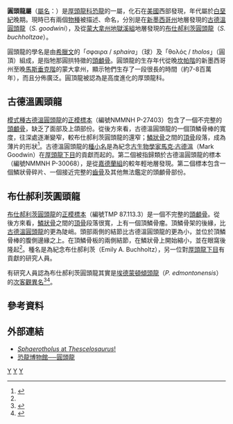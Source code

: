 {{Automatic Taxobox
| taxon = Sphaerotholus
| fossil_range = [[白堊紀|白堊紀]]晚期, {{fossil_range|73|66}}
| image = Sphaerotholus.jpg
| image_caption = 
| authority = Williamson and Carr, 2002
| type_species = '''古德溫圓頭龍<br>''Sphaerotholus goodwini'''''
| type_species_authority = Williamson & Carr, 2002
| subdivision_ranks = 其他[[物種|物種]]
| subdivision = 
*'''布仕郝利茨圓頭龍 <br>''S. buchholtzae''''' <br><small>Williamson & Carr, 2002</small>
*'''埃德蒙頓圓頭龍<br>''S. edmontonense'''''<br><small> (Brown & Schlaikjer, 1943)</small>
}}

'''圓頭龍屬'''（[[學名|屬名]]：{{lang|la|''Sphaerotholus''}}）是[[厚頭龍科|厚頭龍科]][[恐龍|恐龍]]的一屬，化石在[[美國|美國]]西部發現，年代屬於[[白堊紀|白堊紀]]晚期。現時已有兩個[[物種|物種]]被描述、命名，分別是在[[新墨西哥州|新墨西哥州]]{{link-en|嘉德蘭組|Kirtland Formation}}地層發現的[[古德溫圓頭龍|古德溫圓頭龍]]（''S. goodwini''），及從[[蒙大拿州|蒙大拿州]][[地獄溪組|地獄溪組]]地層發現的[[布仕郝利茨圓頭龍|布仕郝利茨圓頭龍]]（''S. buchholtzae''）。

圓頭龍的學名是由[[希臘文|希臘文]]的「σφαιρα / ''sphaira''」（球）及「θολός / ''tholos''」（圓頂）組成，是指牠那圓拱特徵的[[頭顱骨|頭顱骨]]。圓頭龍的生存年代從晚[[坎帕階|坎帕階]]的新墨西哥州至晚[[馬斯垂克階|馬斯垂克階]]的蒙大拿州，顯示牠們生存了一段很長的時間（約7-8百萬年），而且分佈廣泛。圓頂龍被認為是高度進化的厚頭龍科。

==古德溫圓頭龍==
[[模式種|模式種]][[古德溫圓頭龍|古德溫圓頭龍]]的[[正模標本|正模標本]]（編號NMMNH P-27403）包含了一個不完整的[[頭顱骨|頭顱骨]]，缺乏了面部及上頜部份。從後方來看，古德溫圓頭龍的一個頂鱗骨棒的寬度，往深處逐漸變窄，較布仕郝利茨圓頭龍的還窄；[[鱗狀骨|鱗狀骨]]之間的[[頂骨|頂骨]]段落，成為薄片的形狀<ref name=williamson2002>{{Cite journal|author=Carr, T. E. and Williamson, T. D.|year=2002|title=A new genus of highly derived pachycephalosaurian from western North America|journal=Journal of Vertebrate Paleontology|volume=22|issue=4|pages=779-801}}</ref>。古德溫圓頭龍的[[種小名|種小名]]是為紀念[[古生物學家|古生物學家]][[馬克·古德溫|馬克·古德溫]]（Mark Goodwin）在[[厚頭龍下目|厚頭龍下目]]的貢獻而起的。第二個被指歸類於古德溫圓頭龍的標本（編號NMMNH P-30068），是從[[嘉德蘭組|嘉德蘭組]]的較年輕地層發現。第二個標本包含一個鱗狀骨碎片、一個接近完整的[[齒骨|齒骨]]及其他無法鑑定的頭顱骨部份。

==布仕郝利茨圓頭龍==
[[布仕郝利茨圓頭龍|布仕郝利茨圓頭龍]]的[[正模標本|正模標本]]（編號TMP 87.113.3）是一個不完整的[[頭顱骨|頭顱骨]]。從後方來看，[[鱗狀骨|鱗狀骨]]之間的[[頂骨|頂骨]]段落很寬，上有一個頂鱗骨瘤。頂鱗骨架的後緣，比[[古德溫圓頭龍|古德溫圓頭龍]]的更為陡峭。頭部兩側的結節比古德溫圓頭龍的更為小，並位於頂鱗骨棒的腹側邊緣之上。在頂鱗骨板的兩側結節，在鱗狀骨上開始縮小，並在眼窩後隆起<ref name=williamson2002/>。種名是為紀念布仕郝利茨（Emily A. Buchholtz），另一位對[[厚頭龍下目|厚頭龍下目]]有貢獻的研究人員。

有研究人員認為布仕郝利茨圓頭龍其實是[[傾頭龍|埃德蒙頓傾頭龍]]（''P. edmontonensis''）的[[次客觀異名|次客觀異名]]<ref>{{cite journal|author=Robert M. Sullivan|year=2003|title=Revision of the Dinosaur ''Stegoceras lambe'' (Ornithischia, Pachycephalosauridae)|journal=Journal of Vertebrate Paleontology|volume=23|issue=1|pages=181-207}}</ref><ref name="ref1">{{Cite web |url=http://www4.ncsu.edu/~rjpatchu/paleobiology/Dino_Osteology/lect10.html |title=Dinosaurian Ungulates |accessdate=2007-10-03 |archive-date=2007-03-07 |archive-url=https://web.archive.org/web/20070307095126/http://www4.ncsu.edu/~rjpatchu/paleobiology/Dino_Osteology/lect10.html |dead-url=yes }}</ref>。

==參考資料==
{{reflist}}

==外部連結==
*[https://web.archive.org/web/20141007045544/http://www.thescelosaurus.com/pachycephalosauria.htm ''Sphaerotholus'' at ''Thescelosaurus''!] 
* [https://web.archive.org/web/20060303200951/http://www.dinosaur.net.cn/museum/Sphaerotholus.htm 恐龍博物館──圓頭龍]
{{頭飾龍類|P.}}
{{Taxonbar|from=Q134104}}

[[Category:上白堊紀恐龍|Y]]
[[Category:厚头龙亚目|Y]]
[[Category:北美洲恐龍|Y]]